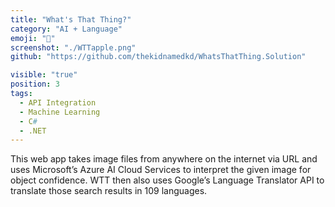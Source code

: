 ```yaml
---
title: "What's That Thing?"
category: "AI + Language"
emoji: "🏹"
screenshot: "./WTTapple.png"
github: "https://github.com/thekidnamedkd/WhatsThatThing.Solution"

visible: "true"
position: 3
tags:
  - API Integration
  - Machine Learning
  - C#
  - .NET
---
```


This web app takes image files from anywhere on the internet via URL and uses Microsoft’s Azure AI Cloud Services to interpret the given image for object confidence. WTT then also uses Google’s Language Translator API to translate those search results in 109 languages.
